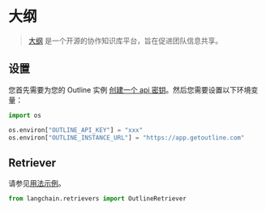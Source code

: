 # 大纲

> [大纲](https://www.getoutline.com/) 是一个开源的协作知识库平台，旨在促进团队信息共享。

## 设置

您首先需要为您的 Outline 实例 [创建一个 api 密钥](https://www.getoutline.com/developers#section/Authentication)。然后您需要设置以下环境变量：

```python
import os

os.environ["OUTLINE_API_KEY"] = "xxx"
os.environ["OUTLINE_INSTANCE_URL"] = "https://app.getoutline.com"
```

## Retriever

请参见[用法示例](/docs/integrations/retrievers/outline)。

```python
from langchain.retrievers import OutlineRetriever
```